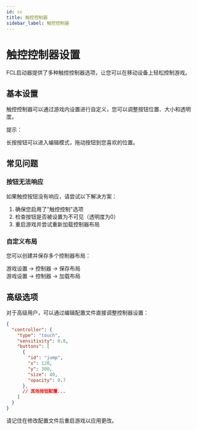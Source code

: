 ```yaml
---
id: cc
title: 触控控制器
sidebar_label: 触控控制器
---
```


# 触控控制器设置

FCL启动器提供了多种触控控制器选项，让您可以在移动设备上轻松控制游戏。

## 基本设置

触控控制器可以通过游戏内设置进行自定义，您可以调整按钮位置、大小和透明度。

<div style={{padding: '10px', backgroundColor: '#f0f0f0', borderRadius: '5px', marginBottom: '20px'}}>
  <p style={{fontWeight: 'bold', color: '#333'}}>提示：</p>
  <p>长按按钮可以进入编辑模式，拖动按钮到您喜欢的位置。</p>
</div>

## 常见问题

### 按钮无法响应

如果触控按钮没有响应，请尝试以下解决方案：

1. 确保您启用了"触控控制"选项
2. 检查按钮是否被设置为不可见（透明度为0）
3. 重启游戏并尝试重新加载控制器布局

### 自定义布局

您可以创建并保存多个控制器布局：

<div style={{display: 'flex', flexDirection: 'column', gap: '10px', marginTop: '15px'}}>
  <div style={{backgroundColor: '#e6f7ff', padding: '8px', borderRadius: '4px'}}>
    游戏设置 → 控制器 → 保存布局
  </div>
  <div style={{backgroundColor: '#e6f7ff', padding: '8px', borderRadius: '4px'}}>
    游戏设置 → 控制器 → 加载布局
  </div>
</div>

## 高级选项

对于高级用户，可以通过编辑配置文件直接调整控制器设置：

```json
{
  "controller": {
    "type": "touch",
    "sensitivity": 0.8,
    "buttons": [
      {
        "id": "jump",
        "x": 120,
        "y": 300,
        "size": 40,
        "opacity": 0.7
      },
      // 其他按钮配置...
    ]
  }
}
```

请记住在修改配置文件后重启游戏以应用更改。 